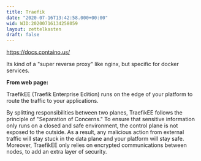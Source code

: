 ```yaml
---
title: Traefik
date: "2020-07-16T13:42:58.000+00:00"
wid: WID:20200716134258059
layout: zettelkasten
draft: false
---
```


https://docs.containo.us/

Its kind of a "super reverse proxy" like nginx, but specific for docker services.

**From web page:**

TraefikEE (Traefik Enterprise Edition) runs on the edge of your platform to route the traffic to your applications.

By splitting responsibilities between two planes, TraefikEE follows the principle of "Separation of Concerns." To ensure that sensitive information only runs on a closed and safe environment, the control plane is not exposed to the outside. As a result, any malicious action from external traffic will stay stuck in the data plane and your platform will stay safe. Moreover, TraefikEE only relies on encrypted communications between nodes, to add an extra layer of security.
